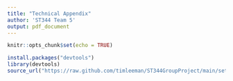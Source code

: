 ```yaml
---
title: "Technical Appendix"
author: 'ST344 Team 5'
output: pdf_document
---
```


```r
knitr::opts_chunk$set(echo = TRUE)
```


```r
install.packages("devtools")
library(devtools)
source_url("https://raw.github.com/timleeman/ST344GroupProject/main/setup.R")
```

